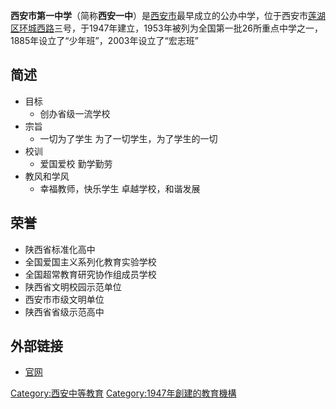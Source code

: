 {{expand|time=2011-05-01T12:13:54+00:00}}
{{unreferenced|time=2011-05-01T12:13:54+00:00}}
'''西安市第一中学'''（简称'''西安一中'''）是[[西安市|西安市]]最早成立的公办中学，位于西安市[[莲湖区|莲湖区]][[环城西路街道|环城西路]]三号，于1947年建立，1953年被列为全国第一批26所重点中学之一，1885年设立了“少年班”，2003年设立了“宏志班”

== 简述 ==
* 目标
** 创办省级一流学校
* 宗旨
** 一切为了学生 为了一切学生，为了学生的一切
* 校训
** 爱国爱校 勤学勤劳
* 教风和学风    
**  幸福教师，快乐学生 卓越学校，和谐发展

== 荣誉 ==
* 陕西省标准化高中
* 全国爱国主义系列化教育实验学校
* 全国超常教育研究协作组成员学校
* 陕西省文明校园示范单位
* 西安市市级文明单位
*陕西省省级示范高中

== 外部链接 ==
* [http://www.xayz.com/ 官网] {{Wayback|url=http://www.xayz.com/ |date=20210128045400 }}
{{陕西省普通高中示范性学校}}

[[Category:西安中等教育|Category:西安中等教育]]
[[Category:1947年創建的教育機構|Category:1947年創建的教育機構]]